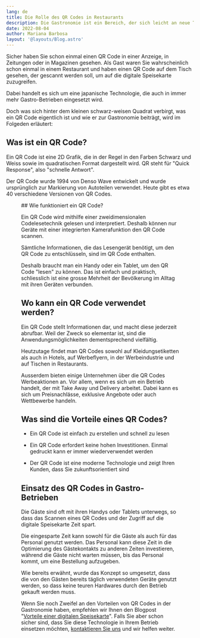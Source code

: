 ```yaml
---
lang: de
title: Die Rolle des QR Codes in Restaurants
description: Die Gastronomie ist ein Bereich, der sich leicht an neue Trends anpassen lässt, wie beispielsweise die Verwendung von QR Code in Restaurants. Mehr zu diesem Thema erfahren Sie in diesem Blogpost.
date: 2022-08-04
author: Mariana Barbosa
layout: '@layouts/Blog.astro'
---
```



Sicher haben Sie schon einmal einen QR Code in einer Anzeige, in Zeitungen oder in Magazinen gesehen. Als Gast waren Sie wahrscheinlich schon einmal in einem Restaurant und haben einen QR Code auf dem Tisch gesehen, der gescannt werden soll, um auf die digitale Speisekarte zuzugreifen.

Dabei handelt es sich um eine japanische Technologie, die auch in immer mehr Gastro-Betrieben eingesetzt wird.

Doch was sich hinter dem kleinen schwarz-weisen Quadrat verbirgt, was ein QR Code eigentlich ist und wie er zur Gastronomie beiträgt, wird im Folgeden erläutert:

## Was ist ein QR Code?

Ein QR Code ist eine 2D Grafik, die in der Regel in den Farben Schwarz und Weiss
sowie im quadratischen Format dargestellt wird. QR steht für "Quick Response",
also "schnelle Antwort".

Der QR Code wurde 1994 von Denso Wave entwickelt und wurde ursprünglich zur
Markierung von Autoteilen verwendet. Heute gibt es etwa 40 verschiedene
Versionen von QR Codes.

<Figure
  src={import('./qr-code.jpg')}
  caption="QR-Code steht auf einem Tisch, um die Speisekarte zu öffnen."
  size="article"
/>
## Wie funktioniert ein QR Code?

Ein QR Code wird mithilfe einer zweidimensionalen Codelesetechnik gelesen und
interpretiert. Deshalb können nur Geräte mit einer integrierten Kamerafunktion
den QR Code scannen.

Sämtliche Informationen, die das Lesengerät benötigt, um den QR Code zu
entschlüsseln, sind im QR Code enthalten.

Deshalb braucht man ein Handy oder ein Tablet, um den QR Code "lesen" zu können. Das ist einfach und praktisch, schliesslich ist eine grosse Mehrheit der Bevölkerung im Alltag mit ihren Geräten verbunden. 

## Wo kann ein QR Code verwendet werden?

Ein QR Code stellt Informationen dar, und macht diese jederzeit abrufbar. Weil
der Zweck so elementar ist, sind die Anwendungsmöglichkeiten dementsprechend
vielfältig.

Heutzutage findet man QR Codes sowohl auf Kleidungsetiketten als auch in Hotels,
auf Werbeflyern, in der Werbeindustrie und auf Tischen in Restaurants.

Ausserdem bieten einige Unternehmen über die QR Codes Werbeaktionen an. Vor allem, wenn es sich um ein Betrieb handelt, der mit Take Away und Delivery arbeitet. Dabei
kann es sich um Preisnachlässe, exklusive Angebote oder auch Wettbewerbe handeln.

## Was sind die Vorteile eines QR Codes?

- Ein QR Code ist einfach zu erstellen und schnell zu lesen

- Ein QR Code erfordert keine hohen Investitionen. Einmal gedruckt kann er immer
  wiederverwendet werden

- Der QR Code ist eine moderne Technologie und zeigt Ihren Kunden, dass Sie
  zukunftsorientiert sind

## Einsatz des QR Codes in Gastro-Betrieben

Die Gäste sind oft mit ihren Handys oder Tablets unterwegs, so dass das Scannen eines QR Codes und der Zugriff auf die digitale Speisekarte Zeit spart.

Die eingesparte Zeit kann sowohl für die Gäste als auch für das Personal genutzt werden. Das Personal kann diese Zeit in die Optimierung des Gästekontakts zu anderen Zeiten investieren, während die Gäste nicht warten müssen, bis das Personal kommt, um eine Bestellung aufzugeben.

Wie bereits erwähnt, wurde das Konzept so umgesetzt, dass die von den Gästen bereits täglich verwendeten Geräte genutzt werden, so dass keine teuren Hardwares durch den Betrieb gekauft werden muss.

Wenn Sie noch Zweifel an den Vorteilen von QR Codes in der Gastronomie haben, empfehlen wir Ihnen den Blogpost "[Vorteile einer digitalen Speisekarte](../vorteile-von-digitalen-speisekarten/)". Falls Sie aber schon sicher sind, dass Sie diese Technologie in Ihrem Betrieb einsetzen möchten, [kontaktieren Sie uns](/de/kontakt) und wir helfen weiter.
